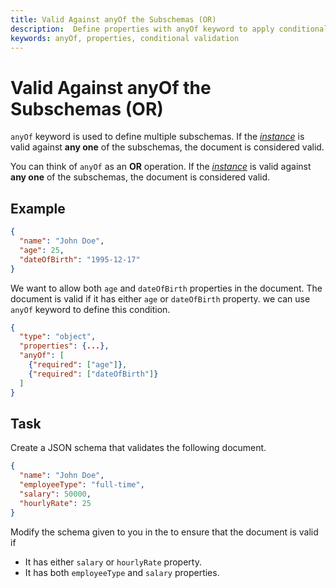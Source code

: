 ```yaml
---
title: Valid Against anyOf the Subschemas (OR)
description:  Define properties with anyOf keyword to apply conditional validation.
keywords: anyOf, properties, conditional validation
---
```


# Valid Against anyOf the Subschemas (OR)

`anyOf` keyword is used to define multiple subschemas. If the [_instance_](https://json-schema.org/learn/glossary#instance) is valid against **any one** of the subschemas, the document is considered valid.

You can think of `anyOf` as an **OR** operation. If the [_instance_](https://json-schema.org/learn/glossary#instance) is valid against **any one** of the subschemas, the document is considered valid.

## Example

```json 
{
  "name": "John Doe",
  "age": 25,
  "dateOfBirth": "1995-12-17"
}
```
We want to allow both `age` and `dateOfBirth` properties in the document. The document is valid if it has either `age` or `dateOfBirth` property. we can use `anyOf` keyword to define this condition. 


```json highlightLineStart={4} highlightLineEnd={7}
{
  "type": "object",
  "properties": {...},
  "anyOf": [
    {"required": ["age"]},
    {"required": ["dateOfBirth"]}
  ]
}
```

## Task 

Create a JSON schema that validates the following document. 

```json
{
  "name": "John Doe",
  "employeeType": "full-time",
  "salary": 50000,
  "hourlyRate": 25
}
```


Modify the schema given to you in the <SideEditorLink/> to ensure that the document is valid if 
- It has either `salary` or `hourlyRate` property.
- It has both `employeeType` and `salary` properties.


